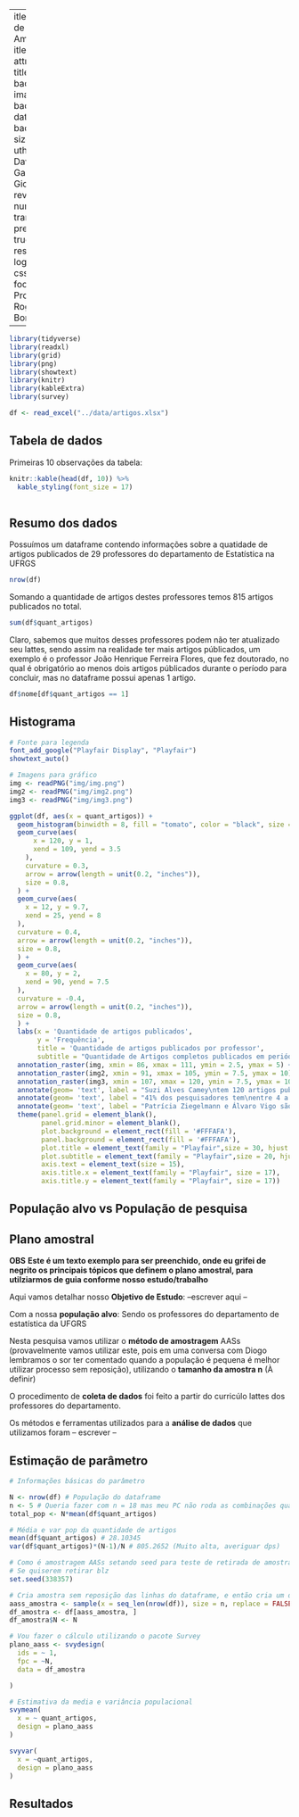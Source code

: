  ---
title: "Trabalho de Amostragem"
title-slide-attributes:
    id: title-slide
    data-background-image: background.png
    data-background-size: cover
author: "Diogo, Davi, João, Gabriel e Giovani"
format:
  revealjs: 
    slide-number: true
    transition: slide
    preview-links: true
    embed-resources: true
    logo: logo.png
    css: lecture.css
    footer: Professor Rogério Boff Borges
    
---
```r
library(tidyverse)
library(readxl)
library(grid)
library(png)
library(showtext)
library(knitr)
library(kableExtra)
library(survey)
```

```r
df <- read_excel("../data/artigos.xlsx")
```

## Tabela de dados {background-color="#FFFAFA"}

Primeiras 10 observações da tabela:

```r

knitr::kable(head(df, 10)) %>%
  kable_styling(font_size = 17)
   
```

## Resumo dos dados
Possuímos um dataframe contendo informações sobre a quatidade de artigos publicados de 29 professores do departamento de  Estatística na UFRGS

```r
nrow(df)
```

Somando a quantidade de artigos destes professores temos 815 artigos publicados no total.

```r
sum(df$quant_artigos)
```

Claro, sabemos que muitos desses professores podem não ter atualizado seu lattes, sendo assim na realidade ter mais artigos públicados, um exemplo é o professor João Henrique Ferreira Flores, que fez doutorado, no qual é obrigatório ao menos dois artigos públicados durante o período para concluir, mas no dataframe possui apenas 1 artigo.

```r
df$nome[df$quant_artigos == 1]
```


## Histograma {background-color="#FFFAFA"}

```r
# Fonte para legenda
font_add_google("Playfair Display", "Playfair")
showtext_auto()

# Imagens para gráfico
img <- readPNG("img/img.png")
img2 <- readPNG("img/img2.png")
img3 <- readPNG("img/img3.png")

ggplot(df, aes(x = quant_artigos)) +
  geom_histogram(binwidth = 8, fill = "tomato", color = "black", size = 0.8) +
  geom_curve(aes(
      x = 120, y = 1, 
      xend = 109, yend = 3.5
    ),
    curvature = 0.3, 
    arrow = arrow(length = unit(0.2, "inches")),
    size = 0.8, 
  ) +
  geom_curve(aes(
    x = 12, y = 9.7, 
    xend = 25, yend = 8
  ),
  curvature = 0.4, 
  arrow = arrow(length = unit(0.2, "inches")),
  size = 0.8, 
  ) +
  geom_curve(aes(
    x = 80, y = 2, 
    xend = 90, yend = 7.5
  ),
  curvature = -0.4, 
  arrow = arrow(length = unit(0.2, "inches")),
  size = 0.8, 
  ) +
  labs(x = 'Quantidade de artigos publicados',
       y = 'Frequência',
       title = 'Quantidade de artigos publicados por professor',
       subtitle = "Quantidade de Artigos completos publicados em periódicos por\nprofessores do departamento de estatística da UFRGS") + 
  annotation_raster(img, xmin = 86, xmax = 111, ymin = 2.5, ymax = 5) +
  annotation_raster(img2, xmin = 91, xmax = 105, ymin = 7.5, ymax = 10) +
  annotation_raster(img3, xmin = 107, xmax = 120, ymin = 7.5, ymax = 10) +
  annotate(geom= 'text', label = "Suzi Alves Camey\ntem 120 artigos publicados", x = 98.2, y = 5.5, family = "Playfair", size = 6, lineheight = 0.5) +
  annotate(geom= 'text', label = "41% dos pesquisadores tem\nentre 4 a 12 artigos publicados", x = 37, y = 8, family = "Playfair", size = 6, lineheight = 0.5) +
  annotate(geom= 'text', label = "Patrícia Ziegelmann e Álvaro Vigo são o 2.º e o 3.º\ncom maior quantidade de publicações", x = 105, y = 10.5, family = "Playfair", size = 6, lineheight = 0.5) +
  theme(panel.grid = element_blank(),
        panel.grid.minor = element_blank(),
        plot.background = element_rect(fill = '#FFFAFA'),
        panel.background = element_rect(fill = '#FFFAFA'),
        plot.title = element_text(family = "Playfair",size = 30, hjust = 0.5),
        plot.subtitle = element_text(family = "Playfair",size = 20, hjust = 0.5,lineheight = 0.5),
        axis.text = element_text(size = 15),
        axis.title.x = element_text(family = "Playfair", size = 17),
        axis.title.y = element_text(family = "Playfair", size = 17))

```

## População alvo vs População de pesquisa {background-color="#FFFAFA"}

## Plano amostral {background-color="#FFFAFA"}

**OBS** **Este é um texto exemplo para ser preenchido, onde eu grifei de negrito os principais tópicos que definem o plano amostral, para utilziarmos de guia conforme nosso estudo/trabalho**

Aqui vamos detalhar nosso **Objetivo de Estudo**: --escrever aqui --

Com a nossa **população alvo**: Sendo os professores do departamento de estatística da UFGRS

Nesta pesquisa vamos utilizar o **método de amostragem** AASs (provavelmente vamos utilizar este, pois em uma conversa com Diogo lembramos o sor ter comentado quando a população é pequena é melhor utilizar processo sem reposição), utilizando o **tamanho da amostra n** (À definir)

O procedimento de **coleta de dados** foi feito a partir do curricúlo lattes dos professores do departamento.

Os métodos e ferramentas utilizados para a **análise de dados** que utilizamos foram -- escrever -- 

## Estimação de parâmetro {background-color="#FFFAFA"}
```r
# Informações básicas do parâmetro

N <- nrow(df) # População do dataframe
n <- 5 # Queria fazer com n = 18 mas meu PC não roda as combinações quando vou fazer.
total_pop <- N*mean(df$quant_artigos)

# Média e var pop da quantidade de artigos
mean(df$quant_artigos) # 28.10345
var(df$quant_artigos)*(N-1)/N # 805.2652 (Muito alta, averiguar dps)

# Como é amostragem AASs setando seed para teste de retirada de amostra única sem reposição
# Se quiserem retirar blz
set.seed(338357)

# Cria amostra sem reposição das linhas do dataframe, e então cria um dataframe da amostra
aass_amostra <- sample(x = seq_len(nrow(df)), size = n, replace = FALSE)
df_amostra <- df[aass_amostra, ]
df_amostra$N <- N

# Vou fazer o cálculo utilizando o pacote Survey 
plano_aass <- svydesign(
  ids = ~ 1,
  fpc = ~N,
  data = df_amostra

)

# Estimativa da media e variância populacional
svymean(
  x = ~ quant_artigos,
  design = plano_aass
)

svyvar(
  x = ~quant_artigos,
  design = plano_aass
)
```


## Resultados {background-color="#FFFAFA"}

